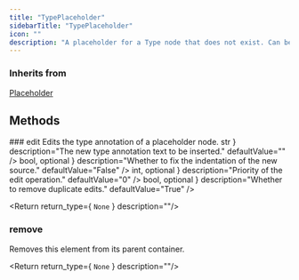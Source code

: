 ```yaml
---
title: "TypePlaceholder"
sidebarTitle: "TypePlaceholder"
icon: ""
description: "A placeholder for a Type node that does not exist. Can be populated using the `edit` method."
---
```


<GithubLinkNote link="https://github.com/codegen-sh/codegen/blob/develop/src/codegen/sdk/core/placeholder/placeholder_type.py#L13-L38" />

### Inherits from
[Placeholder](/api-reference/core/Placeholder)


## Methods
<HorizontalDivider />
### <span className="text-primary">edit</span>
Edits the type annotation of a placeholder node.
<GithubLinkNote link="https://github.com/codegen-sh/codegen/blob/develop/src/codegen/sdk/core/placeholder/placeholder_type.py#L18-L38" />

<ParameterWrapper>
<Parameter
    name="new_src"
    type={ <code className="text-sm bg-gray-100 px-2 py-0.5 rounded">str</code> }
    description="The new type annotation text to be inserted."
    defaultValue=""
/>
<Parameter
    name="fix_indentation"
    type={ <code className="text-sm bg-gray-100 px-2 py-0.5 rounded">bool, optional</code> }
    description="Whether to fix the indentation of the new source."
    defaultValue="False"
/>
<Parameter
    name="priority"
    type={ <code className="text-sm bg-gray-100 px-2 py-0.5 rounded">int, optional</code> }
    description="Priority of the edit operation."
    defaultValue="0"
/>
<Parameter
    name="dedupe"
    type={ <code className="text-sm bg-gray-100 px-2 py-0.5 rounded">bool, optional</code> }
    description="Whether to remove duplicate edits."
    defaultValue="True"
/>
</ParameterWrapper>


<Return return_type={ <code className="text-sm bg-gray-100 px-2 py-0.5 rounded">None</code> } description=""/>


### <span className="text-primary">remove</span>
Removes this element from its parent container.
<GithubLinkNote link="https://github.com/codegen-sh/codegen/blob/develop/src/codegen/sdk/core/placeholder/placeholder.py#L42-L52" />


<Return return_type={ <code className="text-sm bg-gray-100 px-2 py-0.5 rounded">None</code> } description=""/>

